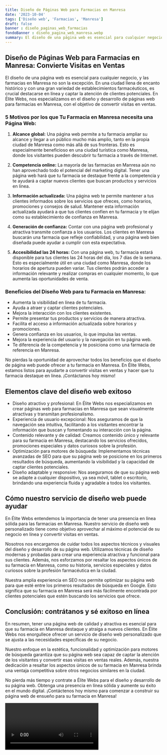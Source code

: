 ```yaml
---
title: Diseño de Páginas Web para Farmacias en Manresa
date: '2023-10-04'
tags: ['Diseño web', 'Farmacias', 'Manresa']
draft: false
banner : diseño_paginas_web_farmacias
fondoBanner : diseño_pagina_web_manresa.webp
summary: El diseño de una página web es esencial para cualquier negocio, y las farmacias en Manresa no son la excepción. En una ciudad llena de encanto histórico y con una gran variedad de establecimientos farmacéuticos, es crucial destacarse en línea y captar la atención de clientes potenciales. En Élite Webs, nos especializamos en el diseño y desarrollo de páginas web para farmacias en Manresa, con el objetivo de convertir visitas en ventas. 
---
```


## Diseño de Páginas Web para Farmacias en Manresa: Convierte Visitas en Ventas

El diseño de una página web es esencial para cualquier negocio, y las farmacias en Manresa no son la excepción. En una ciudad llena de encanto histórico y con una gran variedad de establecimientos farmacéuticos, es crucial destacarse en línea y captar la atención de clientes potenciales. En Élite Webs, nos especializamos en el diseño y desarrollo de páginas web para farmacias en Manresa, con el objetivo de convertir visitas en ventas. 

### 5 Motivos por los que Tu Farmacia en Manresa necesita una Página Web:

1. **Alcance global:** Una página web permite a tu farmacia ampliar su alcance y llegar a un público mucho más amplio, tanto en la propia ciudad de Manresa como más allá de sus fronteras. Esto es especialmente beneficioso en una ciudad turística como Manresa, donde los visitantes pueden descubrir tu farmacia a través de Internet.

2. **Competencia online:** La mayoría de las farmacias en Manresa aún no han aprovechado todo el potencial del marketing digital. Tener una página web hará que tu farmacia se destaque frente a la competencia y te ayudará a captar nuevos clientes que buscan productos y servicios en línea.

3. **Información actualizada:** Una página web te permite mantener a tus clientes informados sobre los servicios que ofreces, como horarios, promociones y consejos de salud. Mantener esta información actualizada ayudará a que tus clientes confíen en tu farmacia y te elijan como su establecimiento de confianza en Manresa.

4. **Generación de confianza:** Contar con una página web profesional y atractiva transmite confianza a los usuarios. Los clientes en Manresa buscarán una farmacia que refleje confiabilidad, y una página web bien diseñada puede ayudar a cumplir con esta expectativa.

5. **Accesibilidad las 24 horas:** Con una página web, tu farmacia estará disponible para tus clientes las 24 horas del día, los 7 días de la semana. Esto es especialmente útil en una ciudad como Manresa, donde los horarios de apertura pueden variar. Tus clientes podrán acceder a información relevante y realizar compras en cualquier momento, lo que aumenta las oportunidades de venta.

### Beneficios del Diseño Web para tu Farmacia en Manresa:

- Aumenta la visibilidad en línea de tu farmacia.
- Ayuda a atraer y captar clientes potenciales.
- Mejora la interacción con los clientes existentes.
- Permite presentar tus productos y servicios de manera atractiva.
- Facilita el acceso a información actualizada sobre horarios y promociones.
- Genera confianza en los usuarios, lo que impulsa las ventas.
- Mejora la experiencia del usuario y la navegación en tu página web.
- Te diferencia de la competencia y te posiciona como una farmacia de referencia en Manresa.

No pierdas la oportunidad de aprovechar todos los beneficios que el diseño de página web puede ofrecer a tu farmacia en Manresa. En Élite Webs, estamos listos para ayudarte a convertir visitas en ventas y hacer que tu farmacia destaque en línea. ¡Contáctanos hoy mismo!

<GifSeo />

<Cta />

## Elementos clave del diseño web exitoso

- Diseño atractivo y profesional: En Élite Webs nos especializamos en crear páginas web para farmacias en Manresa que sean visualmente atractivas y transmitan profesionalismo. 
- Experiencia de usuario excepcional: Nos aseguramos de que la navegación sea intuitiva, facilitando a los visitantes encontrar la información que buscan y fomentando su interacción con la página.
- Contenido relevante y de calidad: Creamos contenido único y relevante para su farmacia en Manresa, destacando los servicios ofrecidos, promociones especiales y datos curiosos sobre la profesión.
- Optimización para motores de búsqueda: Implementamos técnicas avanzadas de SEO para que su página web se posicione en los primeros resultados de búsqueda, aumentando la visibilidad y la capacidad de captar clientes potenciales.
- Diseño adaptable y responsive: Nos aseguramos de que su página web se adapte a cualquier dispositivo, ya sea móvil, tablet o escritorio, brindando una experiencia fluida y agradable a todos los visitantes.

## Cómo nuestro servicio de diseño web puede ayudar

En Élite Webs entendemos la importancia de tener una presencia en línea sólida para las farmacias en Manresa. Nuestro servicio de diseño web personalizado tiene como objetivo aprovechar al máximo el potencial de su negocio en línea y convertir visitas en ventas.

Nosotros nos encargamos de cuidar todos los aspectos técnicos y visuales del diseño y desarrollo de su página web. Utilizamos técnicas de diseño modernas y probadas para crear una experiencia atractiva y funcional para sus clientes. Además, nos esforzamos por resaltar los aspectos únicos de su farmacia en Manresa, como su historia, servicios especiales y datos curiosos sobre la profesión farmacéutica en la ciudad.

Nuestra amplia experiencia en SEO nos permite optimizar su página web para que esté entre los primeros resultados de búsqueda en Google. Esto significa que su farmacia en Manresa será más fácilmente encontrada por clientes potenciales que estén buscando los servicios que ofrece.

## Conclusión: contrátanos y sé exitoso en línea

En resumen, tener una página web de calidad y atractiva es esencial para que su farmacia en Manresa destaque y atraiga a nuevos clientes. En Élite Webs nos enorgullece ofrecer un servicio de diseño web personalizado que se ajusta a las necesidades específicas de su negocio.

Nuestro enfoque en la estética, funcionalidad y optimización para motores de búsqueda garantiza que su página web sea capaz de captar la atención de los visitantes y convertir esas visitas en ventas reales. Además, nuestra dedicación a resaltar los aspectos únicos de su farmacia en Manresa brinda una ventaja competitiva sobre otros negocios similares en la ciudad.

No pierda más tiempo y contrate a Élite Webs para el diseño y desarrollo de su página web. Obtenga una presencia en línea sólida y aumente su éxito en el mundo digital. ¡Contáctenos hoy mismo para comenzar a construir su página web de ensueño para su farmacia en Manresa!

<Video />

<CtaBot job='Farmacias' city='Manresa'/>

<Gmaps query='Manresa+españa+maps' />